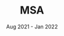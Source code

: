 ---
company: n/a
title: MSA
date: Aug 2021 - Jan 2022
order: Aug 2021
description: [msa website]
journey: true
skills: [gatsby, bulma, netlify, contentful, react, html, css, javascript]
new: [gatsby, netlify, contentful]
company_short: n/a
type: Volunteer – UofT Muslim Student Association
learned: Building JAMStack websites using a Static Site Generator and headless CMS. Webhook deployments via Netlify
---